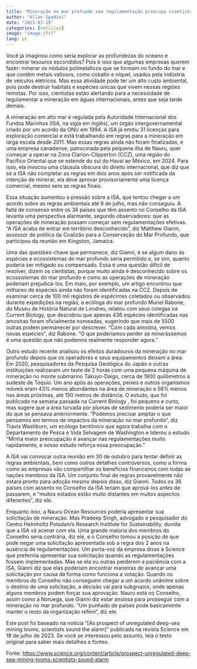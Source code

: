 ```yaml
---
title: "Mineração no mar profundo sem regulamentação preocupa cientistas"
author: "Allan Spadini"
date: "2023-07-19"
categories: [notícias]
image: "image.jfif"
lang: pt
---
```



Você já imaginou como seria explorar as profundezas do oceano e encontrar tesouros escondidos? Pois é isso que algumas empresas querem fazer: minerar os nódulos polimetálicos que se formam no fundo do mar e que contêm metais valiosos, como cobalto e níquel, usados pela indústria de veículos elétricos. Mas essa atividade pode ter um alto custo ambiental, pois pode destruir habitats e espécies únicas que vivem nessas regiões remotas. Por isso, cientistas estão alertando para a necessidade de regulamentar a mineração em águas internacionais, antes que seja tarde demais.

A mineração em alto mar é regulada pela Autoridade Internacional dos Fundos Marinhos (ISA, na sigla em inglês), um órgão intergovernamental criado por um acordo da ONU em 1994. A ISA já emitiu 31 licenças para exploração comercial e está trabalhando em regras para a mineração em larga escala desde 2011. Mas essas regras ainda não foram finalizadas, e uma empresa canadense, patrocinada pela pequena ilha de Nauru, quer começar a operar na Zona Clarion-Clipperton (CCZ), uma região do Pacífico Oriental que se estende do sul do Havaí ao México, em 2024. Para isso, ela invocou uma cláusula obscura do direito internacional, que diz que se a ISA não completar as regras em dois anos após ser notificada da intenção de minerar, ela deve aprovar provisoriamente uma licença comercial, mesmo sem as regras finais.

Essa situação aumentou a pressão sobre a ISA, que tentou chegar a um acordo sobre as regras ambientais até 9 de julho, mas não conseguiu. A falta de consenso entre os 36 países que têm assento no Conselho da ISA levanta uma perspectiva alarmante, segundo observadores: que as operações de mineração possam começar sem regulamentações efetivas. "A ISA acaba de entrar em território desconhecido", diz Matthew Gianni, assessor de política da Coalizão para a Conservação do Mar Profundo, que participou da reunião em Kingston, Jamaica.

Uma das questões-chave que permanece, diz Gianni, é se algum dano às espécies e ecossistemas do mar profundo seria permitido e, se sim, quanto poderia ser mitigado ou compensado. Essa é uma questão difícil de resolver, dizem os cientistas, porque muito ainda é desconhecido sobre os ecossistemas do mar profundo e como as operações de mineração poderiam prejudicá-los. Em maio, por exemplo, um artigo encontrou que milhares de espécies ainda não foram identificadas na CCZ. Depois de examinar cerca de 100 mil registros de espécimes coletados ou observados durante expedições na região, a ecóloga do mar profundo Muriel Rabone, do Museu de História Natural de Londres, relatou com seus colegas na Current Biology, que descobriu que apenas 436 espécies identificadas nas amostras foram oficialmente nomeadas, sugerindo que mais de 5500 outras podem permanecer por descrever. "Com cada amostra, vemos novas espécies", diz Rabone. "O que poderíamos perder se minerássemos é uma questão que não podemos realmente responder agora."

Outro estudo recente analisou os efeitos duradouros da mineração no mar profundo depois que os operadores e seus equipamentos deixam a área. Em 2020, pesquisadores da Pesquisa Geológica do Japão e outras instituições realizaram um teste de 2 horas com uma pequena máquina de mineração no monte submarino Takuyo-Daigo, cerca de 1900 quilômetros a sudeste de Tóquio. Um ano após as operações, peixes e outros organismos móveis eram 43% menos abundantes na área de mineração e 56% menos nas áreas próximas, até 150 metros de distância. O estudo, que foi publicado na semana passada na Current Biology , foi pequeno e curto, mas sugere que a área turvada por plumas de sedimento poderia ser maior do que se pensava anteriormente. "Podemos precisar ampliar o que pensamos em termos de impactos da mineração no mar profundo", diz Travis Washburn, um ecólogo bentônico que agora trabalha com o Departamento de Pesca e Vida Selvagem de Washington e liderou o estudo. "Minha maior preocupação é avançar nas regulamentações muito rapidamente, e nosso estudo reforça essa preocupação."

A ISA vai convocar outra reunião em 30 de outubro para tentar definir as regras ambientais, bem como outros detalhes controversos, como a forma como as empresas vão compartilhar os benefícios financeiros com todas as nações membros da ISA. Um conjunto final de regras provavelmente não estará pronto para adoção mesmo depois disso, diz Gianni. Todos os 36 países com assento no Conselho da ISA teriam que aprová-los antes de passarem, e "muitos estados estão muito distantes em muitos aspectos diferentes", diz ele.

Enquanto isso, a Nauru Ocean Resources poderia apresentar sua solicitação de mineração. Mas Pradeep Singh, advogado e pesquisador do Centro Helmholtz Potsdam's Research Institute for Sustainability, duvida que a ISA vá acenar com ela. Uma grande maioria dos membros do Conselho seria contrária, diz ele, e o Conselho tomou a posição de que pode negar uma solicitação apresentada sob a regra dos 2 anos na ausência de regulamentações. Um porta-voz da empresa disse à Science que preferiria apresentar sua solicitação quando as regulamentações fossem implementadas. Mas se ela ou outras perderem a paciência com a ISA, Gianni diz que elas poderiam encontrar maneiras de avançar uma solicitação por causa da forma como funciona a votação. Quando os membros do Conselho não conseguem chegar a um acordo unânime sobre o destino de uma solicitação, a decisão vai para subgrupos, onde apenas alguns membros podem forçar sua aprovação. Nauru está no Conselho, assim como a Noruega, que Gianni diz estar ansiosa para prosseguir com a mineração no mar profundo. "Um punhado de países pode basicamente manter o resto da organização refém", diz ele.

Este post foi baseado na notícia "[As prospect of unregulated deep-sea mining looms, scientists sound the alarm]" publicada na revista Science em 18 de julho de 2023. Se você se interessou pelo assunto, leia o texto original para saber mais detalhes e fontes. 

Fonte: [https://www.science.org/content/article/prospect-unregulated-deep-sea-mining-looms-scientists-sound-alarm](https://www.science.org/content/article/prospect-unregulated-deep-sea-mining-looms-scientists-sound-alarm)